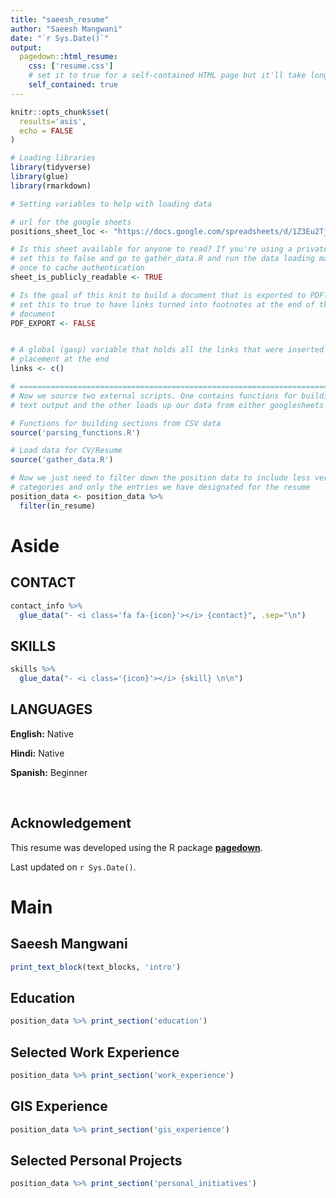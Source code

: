 ```yaml
---
title: "saeesh_resume"
author: "Saeesh Mangwani"
date: "`r Sys.Date()`"
output:
  pagedown::html_resume:
    css: ['resume.css']
    # set it to true for a self-contained HTML page but it'll take longer to render
    self_contained: true
---
```

<!--- start of code for importing the font awesome set of styles--->
<link rel="stylesheet" href="https://cdnjs.cloudflare.com/ajax/libs/font-awesome/5.11.2/css/all.css" integrity="sha256-46qynGAkLSFpVbEBog43gvNhfrOj+BmwXdxFgVK/Kvc=" crossorigin="anonymous" />
<!--- end of code for font awesome--->

```r
knitr::opts_chunk$set(
  results='asis', 
  echo = FALSE
)

# Loading libraries
library(tidyverse)
library(glue)
library(rmarkdown)

# Setting variables to help with loading data

# url for the google sheets 
positions_sheet_loc <- "https://docs.google.com/spreadsheets/d/1Z3Eu2Tjx7zgI9mTzMUi_EhieOOELmJKj7CXjGc9Iyfg/edit?usp=sharing"

# Is this sheet available for anyone to read? If you're using a private sheet
# set this to false and go to gather_data.R and run the data loading manually
# once to cache authentication
sheet_is_publicly_readable <- TRUE

# Is the goal of this knit to build a document that is exported to PDF? If so
# set this to true to have links turned into footnotes at the end of the
# document
PDF_EXPORT <- FALSE


# A global (gasp) variable that holds all the links that were inserted for
# placement at the end
links <- c()

# ======================================================================
# Now we source two external scripts. One contains functions for building the
# text output and the other loads up our data from either googlesheets or csvs

# Functions for building sections from CSV data
source('parsing_functions.R') 

# Load data for CV/Resume
source('gather_data.R')

# Now we just need to filter down the position data to include less verbose
# categories and only the entries we have designated for the resume
position_data <- position_data %>% 
  filter(in_resume)
```

<!-- Creating the aside section of the CV  -->
Aside
================================================================================

<!-- Using contact data pulled from the google docs to glue an html list that adds contact info -->
## CONTACT

```r
contact_info %>% 
  glue_data("- <i class='fa fa-{icon}'></i> {contact}", .sep="\n")
```

<!-- Adding skills the same way -->
## SKILLS
```r
skills %>% 
  glue_data("- <i class='{icon}'></i> {skill} \n\n")
```

<!-- # Adding languages manually -->
## LANGUAGES

**English:** Native

**Hindi:** Native

**Spanish:** Beginner

<br>

<!-- # Adding an acknowledgement section (kept the disclaimer tag so as to not have to over-edit the css) -->
Acknowledgement {#disclaimer}
--------------------------------------------------------------------------------

This resume was developed using the R package [**pagedown**](https://github.com/rstudio/pagedown).

Last updated on `r Sys.Date()`.

<!-- The main body of the cv -->
Main
================================================================================

<!-- # Name and description -->
Saeesh Mangwani {#title}
--------------------------------------------------------------------------------

```r
print_text_block(text_blocks, 'intro')
```

<!-- Education information -->
Education {data-icon=graduation-cap data-concise=true}
--------------------------------------------------------------------------------

```r
position_data %>% print_section('education')
```

<!-- Selected ork experience information (Selection done using a TRUE-FALSE column in the google doc) -->
Selected Work Experience {data-icon=suitcase}
--------------------------------------------------------------------------------

```r
position_data %>% print_section('work_experience')
```

<!-- GIS Experience (Can be removed or added through commmenting out as per need) -->
GIS Experience {data-icon=globe}
--------------------------------------------------------------------------------
```r
position_data %>% print_section('gis_experience')
```

<!-- Lab and/or field research experience (Can be removed or added through commmenting out as per need) -->
<!-- Lab Experience {data-icon=flask} -->
<!-- -------------------------------------------------------------------------------- -->
<!-- ```{r} -->
<!-- position_data %>% print_section('lab_experience') -->
<!-- ``` -->

<!-- Selected personal project information (selection done using a TRUE-FALSE column in the google doc) -->
Selected Personal Projects {data-icon=share-alt}
--------------------------------------------------------------------------------
```r
position_data %>% print_section('personal_initiatives')
```

